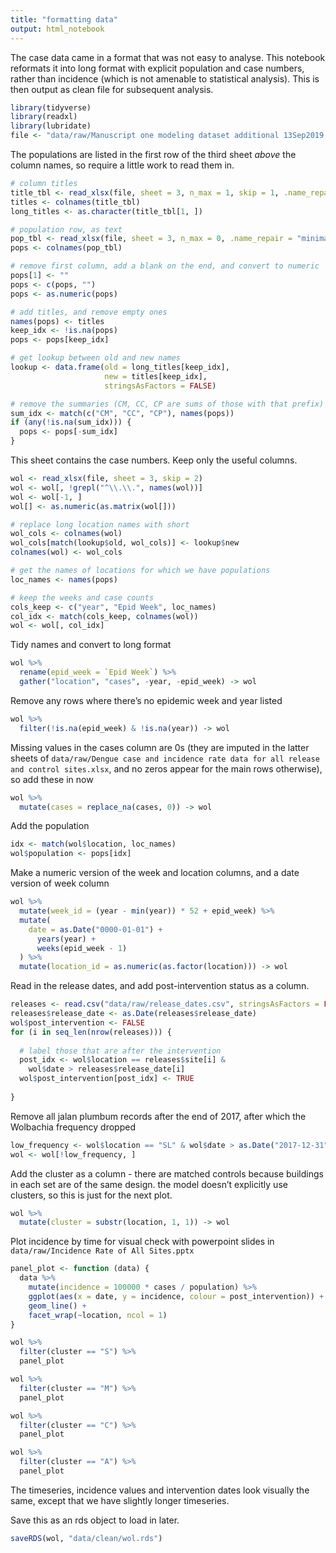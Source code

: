 ```yaml
---
title: "formatting data"
output: html_notebook
---
```


The case data came in a format that was not easy to analyse. This notebook reformats it into long format with explicit population and case numbers, rather than incidence (which is not amenable to statistical analysis). This is then output as clean file for subsequent analysis.

```r
library(tidyverse)
library(readxl)
library(lubridate)
file <- "data/raw/Manuscript one modeling dataset additional 13Sep2019.xlsx"
```

The populations are listed in the first row of the third sheet *above* the column names, so require a little work to read them in.
```r
# column titles
title_tbl <- read_xlsx(file, sheet = 3, n_max = 1, skip = 1, .name_repair = "minimal")
titles <- colnames(title_tbl)
long_titles <- as.character(title_tbl[1, ])

# population row, as text
pop_tbl <- read_xlsx(file, sheet = 3, n_max = 0, .name_repair = "minimal")
pops <- colnames(pop_tbl)

# remove first column, add a blank on the end, and convert to numeric
pops[1] <- ""
pops <- c(pops, "")
pops <- as.numeric(pops)

# add titles, and remove empty ones
names(pops) <- titles
keep_idx <- !is.na(pops)
pops <- pops[keep_idx]

# get lookup between old and new names
lookup <- data.frame(old = long_titles[keep_idx],
                     new = titles[keep_idx],
                     stringsAsFactors = FALSE)

# remove the summaries (CM, CC, CP are sums of those with that prefix)
sum_idx <- match(c("CM", "CC", "CP"), names(pops))
if (any(!is.na(sum_idx))) {
  pops <- pops[-sum_idx]
}
```

This sheet contains the case numbers. Keep only the useful columns.
```r
wol <- read_xlsx(file, sheet = 3, skip = 2)
wol <- wol[, !grepl("^\\.\\.", names(wol))]
wol <- wol[-1, ]
wol[] <- as.numeric(as.matrix(wol[]))

# replace long location names with short
wol_cols <- colnames(wol)
wol_cols[match(lookup$old, wol_cols)] <- lookup$new
colnames(wol) <- wol_cols

# get the names of locations for which we have populations
loc_names <- names(pops)

# keep the weeks and case counts
cols_keep <- c("year", "Epid Week", loc_names)
col_idx <- match(cols_keep, colnames(wol))
wol <- wol[, col_idx]
```

Tidy names and convert to long format
```r
wol %>%
  rename(epid_week = `Epid Week`) %>%
  gather("location", "cases", -year, -epid_week) -> wol
```


Remove any rows where there's no epidemic week and year listed
```r
wol %>%
  filter(!is.na(epid_week) & !is.na(year)) -> wol
```

Missing values in the cases column are 0s (they are imputed in the latter sheets of `data/raw/Dengue case and incidence rate data for all release and control sites.xlsx`, and no zeros appear for the main rows otherwise), so add these in now
```r
wol %>%
  mutate(cases = replace_na(cases, 0)) -> wol
```

Add the population
```r
idx <- match(wol$location, loc_names)
wol$population <- pops[idx]
```

Make a numeric version of the week and location columns, and a date version of week column
```r
wol %>%
  mutate(week_id = (year - min(year)) * 52 + epid_week) %>%
  mutate(
    date = as.Date("0000-01-01") +
      years(year) +
      weeks(epid_week - 1)
  ) %>%
  mutate(location_id = as.numeric(as.factor(location))) -> wol
```

Read in the release dates, and add post-intervention status as a column.
```r
releases <- read.csv("data/raw/release_dates.csv", stringsAsFactors = FALSE)
releases$release_date <- as.Date(releases$release_date)
wol$post_intervention <- FALSE
for (i in seq_len(nrow(releases))) {
  
  # label those that are after the intervention
  post_idx <- wol$location == releases$site[i] &
    wol$date > releases$release_date[i]
  wol$post_intervention[post_idx] <- TRUE
  
}
```

Remove all jalan plumbum records after the end of 2017, after which the Wolbachia frequency dropped
```r
low_frequency <- wol$location == "SL" & wol$date > as.Date("2017-12-31")
wol <- wol[!low_frequency, ]
```

Add the cluster as a column - there are matched controls because buildings in each set are of the same design. the model doesn't explicitly use clusters, so this is just for the next plot.
```r
wol %>%
  mutate(cluster = substr(location, 1, 1)) -> wol
```

Plot incidence by time for visual check with powerpoint slides in `data/raw/Incidence Rate of All Sites.pptx`
```r
panel_plot <- function (data) {
  data %>%
    mutate(incidence = 100000 * cases / population) %>%
    ggplot(aes(x = date, y = incidence, colour = post_intervention)) +
    geom_line() + 
    facet_wrap(~location, ncol = 1)
}

wol %>%
  filter(cluster == "S") %>%
  panel_plot

wol %>%
  filter(cluster == "M") %>%
  panel_plot

wol %>%
  filter(cluster == "C") %>%
  panel_plot

wol %>%
  filter(cluster == "A") %>%
  panel_plot
```

The timeseries, incidence values and intervention dates look visually the same, except that we have slightly longer timeseries.

Save this as an rds object to load in later.
```r
saveRDS(wol, "data/clean/wol.rds")
```

